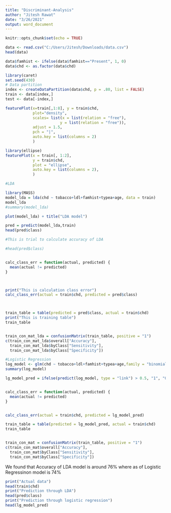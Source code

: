 ---
title: "Discriminant-Analysis"
author: "Jitesh Rawat"
date: "3/26/2021"
output: word_document
---

```{r setup, include=FALSE}
knitr::opts_chunk$set(echo = TRUE)
```

```{r}
data <- read.csv("C:/Users/Jitesh/Downloads/data.csv")
head(data)
```
```{r}

data$famhist <- ifelse(data$famhist=="Present", 1, 0)
data$chd <- as.factor(data$chd)

```


```{r}
library(caret)
set.seed(430)
# Data partition
index <- createDataPartition(data$chd, p = .80, list = FALSE)
train <- data[index,]
test <- data[-index,]
```

```{r}
featurePlot(x=train[,1:8], y = train$chd,
            plot="density",
            scales= list(x = list(relation = "free"), 
                        y = list(relation = "free")),
            adjust = 1.5, 
            pch = "|",
            auto.key = list(columns = 2)
            )

```
```{r}
library(ellipse)
featurePlot(x = train[, 1:2], 
            y = train$chd,
            plot = "ellipse",
            auto.key = list(columns = 2),
            )
```
```{r}
#LDA

library(MASS)
model_lda = lda(chd ~ tobacco+ldl+famhist+typea+age, data = train)
model_lda
#summary(model_lda)
```

```{r}
plot(model_lda) + title("LDA model")
```
```{r}
pred = predict(model_lda,train)
head(pred$class)
```

```{r}
#This is trial to calculate accuracy of LDA

#head(pred$class)


calc_class_err = function(actual, predicted) {
  mean(actual != predicted)
}



print("This is calculation class error")
calc_class_err(actual = train$chd, predicted = pred$class)



train_table = table(predicted = pred$class, actual = train$chd)
print("This is training table")
train_table


train_con_mat_lda = confusionMatrix(train_table, positive = "1")
c(train_con_mat_lda$overall["Accuracy"], 
  train_con_mat_lda$byClass["Sensitivity"], 
  train_con_mat_lda$byClass["Specificity"])
```

```{r}
#Logistic Regression
log_model <- glm(chd ~ tobacco+ldl+famhist+typea+age,family = "binomial",data= train )
summary(log_model)
```


```{r}
lg_model_pred = ifelse(predict(log_model, type = "link") > 0.5, "1", "0")


calc_class_err = function(actual, predicted) {
  mean(actual != predicted)
}


calc_class_err(actual = train$chd, predicted = lg_model_pred)

train_table = table(predicted = lg_model_pred, actual = train$chd)
train_table


train_con_mat = confusionMatrix(train_table, positive = "1")
c(train_con_mat$overall["Accuracy"], 
  train_con_mat$byClass["Sensitivity"], 
  train_con_mat$byClass["Specificity"])
```


We found that Accuracy of LDA model is around 76% where as of Logistic Regressinon model is 74%

```{r}
print("Actual data")
head(train$chd)
print("Prediction through LDA")
head(pred$class)
print("Prediction through logistic regression")
head(lg_model_pred)
```

